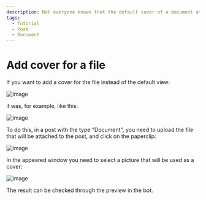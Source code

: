 ```yaml
---
description: Not everyone knows that the default cover of a document attached to a post can be changed
tags:
  - Tutorial
  - Post
  - Document
---
```


# Add cover for a file

If you want to add a cover for the file instead of the default view:

![image](https://user-images.githubusercontent.com/24430718/107146071-dcf3c800-6956-11eb-8088-cd62fc998e1d.png)

it was, for example, like this:

![image](https://user-images.githubusercontent.com/24430718/107146084-ec731100-6956-11eb-9a5f-4e3de950f9e3.png)

To do this, in a post with the type "Document", you need to upload the file that will be attached to the post, and click on the paperclip:

![image](https://user-images.githubusercontent.com/24430718/107146093-fbf25a00-6956-11eb-8ab1-46ab57ba007c.png)

In the appeared window you need to select a picture that will be used as a cover:

![image](https://user-images.githubusercontent.com/24430718/107146100-07de1c00-6957-11eb-8b34-d44ecb133f76.png)

The result can be checked through the preview in the bot.
